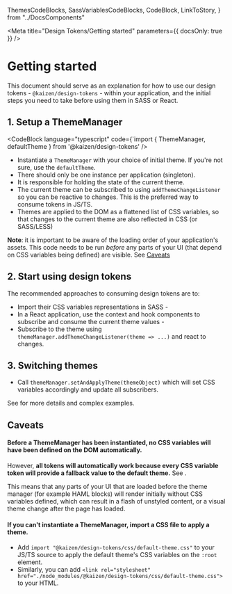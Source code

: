   ThemesCodeBlocks,
  SassVariablesCodeBlocks,
  CodeBlock,
  LinkToStory,
} from "../DocsComponents"

<Meta title="Design Tokens/Getting started" parameters={{ docsOnly: true }} />

# Getting started

This document should serve as an explanation for how to use our design tokens - `@kaizen/design-tokens` - within your application, and the initial steps you need to take before using them in SASS or React.

## 1. Setup a ThemeManager

<CodeBlock
  language="typescript"
  code={`import { ThemeManager, defaultTheme } from '@kaizen/design-tokens'
/>

- Instantiate a `ThemeManager` with your choice of initial theme. If you're not sure, use the `defaultTheme`.
- There should only be one instance per application (singleton).
- It is responsible for holding the state of the current theme.
- The current theme can be subscribed to using `addThemeChangeListener` so you can be reactive to changes. This is the preferred way to consume tokens in JS/TS.
- Themes are applied to the DOM as a flattened list of CSS variables, so that changes to the current theme are also reflected in CSS (or SASS/LESS)

**Note**: it is important to be aware of the loading order of your application's assets. This code needs to be run _before_ any parts of your UI (that depend on CSS variables being defined) are visible. See [Caveats](#caveats)

## 2. Start using design tokens

The recommended approaches to consuming design tokens are to:

- Import their CSS variables representations in SASS - <LinkToStory storyModule={howToUseInSass} />
- In a React application, use the context and hook components to subscribe and consume the current theme values - <LinkToStory storyModule={howToUseInReact} />
- Subscribe to the theme using `themeManager.addThemeChangeListener(theme => ...)` and react to changes.

## 3. Switching themes

- Call `themeManager.setAndApplyTheme(themeObject)` which will set CSS variables accordingly and update all subscribers.

See <LinkToStory storyModule={howToSwitchThemes} /> for more details and complex examples.

## Caveats

#### Before a ThemeManager has been instantiated, no CSS variables will have been defined on the DOM automatically.

However, **all tokens will automatically work because every CSS variable token will provide a fallback value to the default theme.** See <LinkToStory storyModule={api} />.

This means that any parts of your UI that are loaded before the theme manager (for example HAML blocks) will render initially without CSS variables defined, which can result in a flash of unstyled content, or a visual theme change after the page has loaded.

#### If you can't instantiate a ThemeManager, import a CSS file to apply a theme.

- Add `import "@kaizen/design-tokens/css/default-theme.css"` to your JS/TS source to apply the default theme's CSS variables on the `:root` element.
- Similarly, you can add `<link rel="stylesheet" href="./node_modules/@kaizen/design-tokens/css/default-theme.css">` to your HTML.
